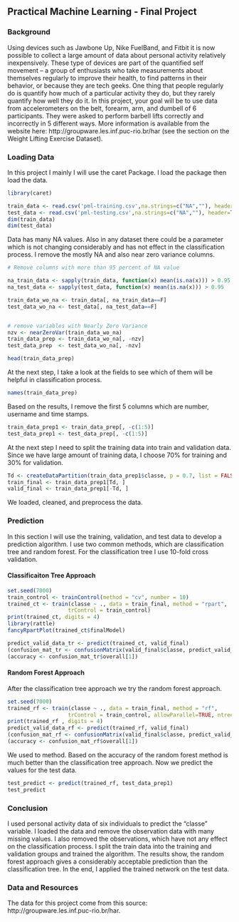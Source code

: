 ## Practical Machine Learning - Final Project

### Background

Using devices such as Jawbone Up, Nike FuelBand, and Fitbit it is now possible to collect a large amount of data about personal activity relatively inexpensively. These type of devices are part of the quantified self movement – a group of enthusiasts who take measurements about themselves regularly to improve their health, to find patterns in their behavior, or because they are tech geeks. One thing that people regularly do is quantify how much of a particular activity they do, but they rarely quantify how well they do it. In this project, your goal will be to use data from accelerometers on the belt, forearm, arm, and dumbell of 6 participants. They were asked to perform barbell lifts correctly and incorrectly in 5 different ways. More information is available from the website here: http://groupware.les.inf.puc-rio.br/har (see the section on the Weight Lifting Exercise Dataset).


### Loading Data
In this project I mainly I will use the caret Package. I load the package then load the data. 

```r
library(caret)

train_data <- read.csv('pml-training.csv',na.strings=c("NA",""), header=T)
test_data <- read.csv('pml-testing.csv',na.strings=c("NA",""), header=T)
dim(train_data)
dim(test_data)
```

Data has many NA values. Also in any dataset there could be a parameter which is not changing considerably and has not effect in the classification process. I remove the mostly NA and also near zero variance columns.

```r
# Remove columns with more than 95 percent of NA value

na_train_data <- sapply(train_data, function(x) mean(is.na(x))) > 0.95
na_test_data <- sapply(test_data, function(x) mean(is.na(x))) > 0.95

train_data_wo_na <- train_data[, na_train_data==F]
test_data_wo_na <- test_data[, na_test_data==F]


# remove variables with Nearly Zero Variance
nzv <- nearZeroVar(train_data_wo_na)
train_data_prep <- train_data_wo_na[, -nzv]
test_data_prep  <- test_data_wo_na[, -nzv]

head(train_data_prep)
```

At the next step, I take a look at the fields to see which of them will be helpful in classification process.

```r
names(train_data_prep)
```

Based on the results, I remove the first 5 columns which are number, username and time stamps. 

```r
train_data_prep1 <- train_data_prep[, -c(1:5)]
test_data_prep1 <- test_data_prep[, -c(1:5)]
```

At the next step I need to split the training data into train and validation data. Since we have large amount of training data, I choose 70% for training and 30% for validation.

```r
Td <- createDataPartition(train_data_prep1$classe, p = 0.7, list = FALSE)
train_final <- train_data_prep1[Td, ]
valid_final <- train_data_prep1[-Td, ]

```

We loaded, cleaned, and preprocess the data.

### Prediction
In this section I will use the training, validation, and test data to develop a prediction algorithm. I use two common methods, which are classification tree and random forest. For the classification tree I use 10-fold cross validation.

#### Classificaiton Tree Approach

```r
set.seed(7000)
train_control <- trainControl(method = "cv", number = 10)
trained_ct <- train(classe ~ ., data = train_final, method = "rpart", 
                   trControl = train_control)
print(trained_ct, digits = 4)
library(rattle)
fancyRpartPlot(trained_ct$finalModel)

predict_valid_data_tr <- predict(trained_ct, valid_final) 
(confusion_mat_tr <- confusionMatrix(valid_final$classe, predict_valid_data_tr))
(accuracy <- confusion_mat_tr$overall[1])
```


#### Random Forest Approach

After the classification tree approach we try the random forest approach.

```r
set.seed(7000)
trained_rf <- train(classe ~ ., data = train_final, method = "rf", 
                   trControl = train_control, allowParallel=TRUE, ntree=10)
print(trained_rf , digits = 4)
predict_valid_data_rf <- predict(trained_rf, valid_final) 
(confusion_mat_rf <- confusionMatrix(valid_final$classe, predict_valid_data_rf))
(accuracy <- confusion_mat_rf$overall[1])

```

We used to method. Based on the accuracy of the random forest method is much better than the classification tree approach.
Now we predict the values for the test data.

```r
test_predict <- predict(trained_rf, test_data_prep1)
test_predict
```

### Conclusion

I used personal activity data  of six individuals to predict the "classe" variable. I loaded the data and remove the observation data with many missing values. I also removed the observations, which have not any effect on the classification process. I split the train data into the training and validation groups and trained the algorithm. The results show, the random forest approach gives a considerably acceptable prediction than the classification tree.  In the end, I applied the trained network on the test data. 

### Data and Resources 

The data for this project come from this source: http://groupware.les.inf.puc-rio.br/har.



